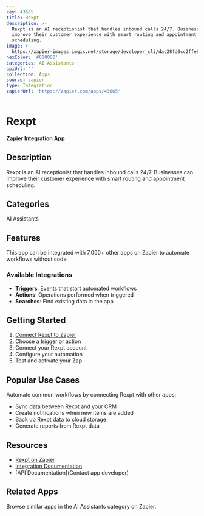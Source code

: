 ```yaml
---
key: 43665
title: Rexpt
description: >-
  Rexpt is an AI receptionist that handles inbound calls 24/7. Businesses can
  improve their customer experience with smart routing and appointment
  scheduling.
image: >-
  https://zapier-images.imgix.net/storage/developer_cli/dac28fd0cc2ffe64a40e23f79da63921.png?auto=format%2Ccompress&ixlib=python-3.0.0&q=50
hexColor: '#000000'
categories: AI Assistants
apiUrl: ''
collection: Apps
source: zapier
type: Integration
zapierUrl: 'https://zapier.com/apps/43665'
---
```

# Rexpt

**Zapier Integration App**

## Description

Rexpt is an AI receptionist that handles inbound calls 24/7. Businesses can improve their customer experience with smart routing and appointment scheduling.

## Categories

AI Assistants

## Features

This app can be integrated with 7,000+ other apps on Zapier to automate workflows without code.

### Available Integrations

- **Triggers**: Events that start automated workflows
- **Actions**: Operations performed when triggered
- **Searches**: Find existing data in the app

## Getting Started

1. [Connect Rexpt to Zapier](https://zapier.com/apps/43665)
2. Choose a trigger or action
3. Connect your Rexpt account
4. Configure your automation
5. Test and activate your Zap

## Popular Use Cases

Automate common workflows by connecting Rexpt with other apps:

- Sync data between Rexpt and your CRM
- Create notifications when new items are added
- Back up Rexpt data to cloud storage
- Generate reports from Rexpt data

## Resources

- [Rexpt on Zapier](https://zapier.com/apps/43665)
- [Integration Documentation](https://zapier.com/apps/43665/integrations)
- [API Documentation](Contact app developer)

## Related Apps

Browse similar apps in the AI Assistants category on Zapier.
